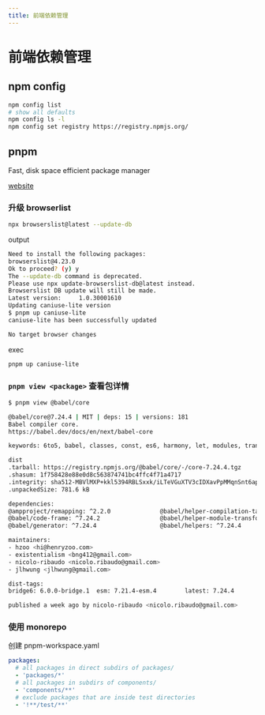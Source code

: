 ```yaml
---
title: 前端依赖管理
---
```


# 前端依赖管理

## npm config

```sh
npm config list
# show all defaults
npm config ls -l
npm config set registry https://registry.npmjs.org/
```

## pnpm

Fast, disk space efficient package manager

[website](https://pnpm.io/)

### 升级 browserlist

```sh
npx browserslist@latest --update-db
```

output

```sh
Need to install the following packages:
browserslist@4.23.0
Ok to proceed? (y) y
The --update-db command is deprecated.
Please use npx update-browserslist-db@latest instead.
Browserslist DB update will still be made.
Latest version:     1.0.30001610
Updating caniuse-lite version
$ pnpm up caniuse-lite
caniuse-lite has been successfully updated

No target browser changes
```

exec

```sh
pnpm up caniuse-lite
```

### `pnpm view <package>` 查看包详情

```sh
$ pnpm view @babel/core

@babel/core@7.24.4 | MIT | deps: 15 | versions: 181
Babel compiler core.
https://babel.dev/docs/en/next/babel-core

keywords: 6to5, babel, classes, const, es6, harmony, let, modules, transpile, transpiler, var, babel-core, compiler

dist
.tarball: https://registry.npmjs.org/@babel/core/-/core-7.24.4.tgz
.shasum: 1f758428e88e0d8c563874741bc4ffc4f71a4717
.integrity: sha512-MBVlMXP+kkl5394RBLSxxk/iLTeVGuXTV3cIDXavPpMMqnSnt6apKgan/U8O3USWZCWZT/TbgfEpKa4uMgN4Dg==
.unpackedSize: 781.6 kB

dependencies:
@ampproject/remapping: ^2.2.0              @babel/helper-compilation-targets: ^7.23.6 @babel/parser: ^7.24.4                     @babel/types: ^7.24.0                      gensync: ^1.0.0-beta.2
@babel/code-frame: ^7.24.2                 @babel/helper-module-transforms: ^7.23.3   @babel/template: ^7.24.0                   convert-source-map: ^2.0.0                 json5: ^2.2.3
@babel/generator: ^7.24.4                  @babel/helpers: ^7.24.4                    @babel/traverse: ^7.24.1                   debug: ^4.1.0                              semver: ^6.3.1

maintainers:
- hzoo <hi@henryzoo.com>
- existentialism <bng412@gmail.com>
- nicolo-ribaudo <nicolo.ribaudo@gmail.com>
- jlhwung <jlhwung@gmail.com>

dist-tags:
bridge6: 6.0.0-bridge.1  esm: 7.21.4-esm.4        latest: 7.24.4           next: 8.0.0-alpha.8

published a week ago by nicolo-ribaudo <nicolo.ribaudo@gmail.com>
```

### 使用 monorepo

创建 pnpm-workspace.yaml

```yaml
packages:
  # all packages in direct subdirs of packages/
  - 'packages/*'
  # all packages in subdirs of components/
  - 'components/**'
  # exclude packages that are inside test directories
  - '!**/test/**'
```
